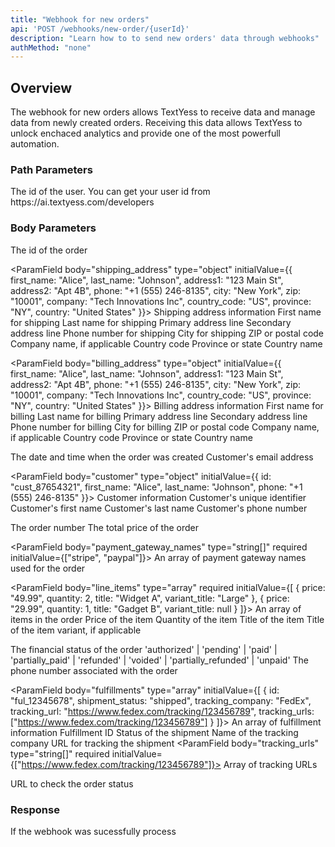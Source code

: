 ```yaml
---
title: "Webhook for new orders"
api: 'POST /webhooks/new-order/{userId}'
description: "Learn how to to send new orders' data through webhooks"
authMethod: "none"
---
```


## Overview

The webhook for new orders allows TextYess to receive data and manage data from newly created orders. Receiving this data allows TextYess to unlock enchaced analytics and provide one of the most powerfull automation.

### Path Parameters

<ParamField path="userId" type="string" required initialValue="1234456">
  The id of the user. You can get your user id from https://ai.textyess.com/developers
</ParamField>

### Body Parameters

<ParamField body="id" type="string" required initialValue="ord_12345678" placeholder="ord_12345678">
  The id of the order
</ParamField>

<ParamField body="shipping_address" type="object" initialValue={{
  first_name: "Alice",
  last_name: "Johnson",
  address1: "123 Main St",
  address2: "Apt 4B",
  phone: "+1 (555) 246-8135",
  city: "New York",
  zip: "10001",
  company: "Tech Innovations Inc",
  country_code: "US",
  province: "NY",
  country: "United States"
}}>
  Shipping address information
  <Expandable title="Show object properties">
    <ParamField body="first_name" type="string" required initialValue="Alice">
      First name for shipping
    </ParamField>
    <ParamField body="last_name" type="string" required initialValue="Johnson">
      Last name for shipping
    </ParamField>
    <ParamField body="address1" type="string" required initialValue="123 Main St">
      Primary address line
    </ParamField>
    <ParamField body="address2" type="string" initialValue="Apt 4B">
      Secondary address line
    </ParamField>
    <ParamField body="phone" type="string" required initialValue="+1 (555) 246-8135">
      Phone number for shipping
    </ParamField>
    <ParamField body="city" type="string" required initialValue="New York">
      City for shipping
    </ParamField>
    <ParamField body="zip" type="string" required initialValue="10001">
      ZIP or postal code
    </ParamField>
    <ParamField body="company" type="string" initialValue="Tech Innovations Inc">
      Company name, if applicable
    </ParamField>
    <ParamField body="country_code" type="string" required initialValue="US">
      Country code
    </ParamField>
    <ParamField body="province" type="string" initialValue="NY">
      Province or state
    </ParamField>
    <ParamField body="country" type="string" required initialValue="United States">
      Country name
    </ParamField>
  </Expandable>
</ParamField>

<ParamField body="billing_address" type="object" initialValue={{
  first_name: "Alice",
  last_name: "Johnson",
  address1: "123 Main St",
  address2: "Apt 4B",
  phone: "+1 (555) 246-8135",
  city: "New York",
  zip: "10001",
  company: "Tech Innovations Inc",
  country_code: "US",
  province: "NY",
  country: "United States"
}}>
  Billing address information
  <Expandable title="Show object properties">
    <ParamField body="first_name" type="string" required initialValue="Alice">
      First name for billing
    </ParamField>
    <ParamField body="last_name" type="string" required initialValue="Johnson">
      Last name for billing
    </ParamField>
    <ParamField body="address1" type="string" required initialValue="123 Main St">
      Primary address line
    </ParamField>
    <ParamField body="address2" type="string" initialValue="Apt 4B">
      Secondary address line
    </ParamField>
    <ParamField body="phone" type="string" required initialValue="+1 (555) 246-8135">
      Phone number for billing
    </ParamField>
    <ParamField body="city" type="string" required initialValue="New York">
      City for billing
    </ParamField>
    <ParamField body="zip" type="string" required initialValue="10001">
      ZIP or postal code
    </ParamField>
    <ParamField body="company" type="string" initialValue="Tech Innovations Inc">
      Company name, if applicable
    </ParamField>
    <ParamField body="country_code" type="string" required initialValue="US">
      Country code
    </ParamField>
    <ParamField body="province" type="string" initialValue="NY">
      Province or state
    </ParamField>
    <ParamField body="country" type="string" required initialValue="United States">
      Country name
    </ParamField>
  </Expandable>
</ParamField>

<ParamField body="created_at" type="string" required initialValue="2023-04-15T14:30:00Z">
  The date and time when the order was created
</ParamField>

<ParamField body="email" type="string" initialValue="alice.johnson@example.com">
  Customer's email address
</ParamField>

<ParamField body="customer" type="object" initialValue={{
  id: "cust_87654321",
  first_name: "Alice",
  last_name: "Johnson",
  phone: "+1 (555) 246-8135"
}}>
  Customer information
  <Expandable title="Show object properties">
    <ParamField body="id" type="string" required initialValue="cust_87654321">
      Customer's unique identifier
    </ParamField>
    <ParamField body="first_name" type="string" initialValue="Alice">
      Customer's first name
    </ParamField>
    <ParamField body="last_name" type="string" initialValue="Johnson">
      Customer's last name
    </ParamField>
    <ParamField body="phone" type="string" initialValue="+1 (555) 246-8135">
      Customer's phone number
    </ParamField>
  </Expandable>
</ParamField>

<ParamField body="order_number" type="number" initialValue={1001}>
  The order number
</ParamField>

<ParamField body="total_price" type="string" required initialValue="129.99">
  The total price of the order
</ParamField>

<ParamField body="payment_gateway_names" type="string[]" required initialValue={["stripe", "paypal"]}>
  An array of payment gateway names used for the order
</ParamField>

<ParamField body="line_items" type="array" required initialValue={[
  {
    price: "49.99",
    quantity: 2,
    title: "Widget A",
    variant_title: "Large"
  },
  {
    price: "29.99",
    quantity: 1,
    title: "Gadget B",
    variant_title: null
  }
]}>
  An array of items in the order
  <Expandable title="Show array item properties">
    <ParamField body="price" type="string" required initialValue="49.99">
      Price of the item
    </ParamField>
    <ParamField body="quantity" type="number" required initialValue={2}>
      Quantity of the item
    </ParamField>
    <ParamField body="title" type="string" required initialValue="Widget A">
      Title of the item
    </ParamField>
    <ParamField body="variant_title" type="string" initialValue="Large">
      Title of the item variant, if applicable
    </ParamField>
  </Expandable>
</ParamField>

<ParamField body="financial_status" type="string" required initialValue="paid">
  The financial status of the order
  <Expandable title="Possible values">
    'authorized' | 'pending' | 'paid' | 'partially_paid' | 'refunded' | 'voided' | 'partially_refunded' | 'unpaid'
  </Expandable>
</ParamField>

<ParamField body="phone" type="string" required initialValue="+1 (555) 246-8135">
  The phone number associated with the order
</ParamField>

<ParamField body="fulfillments" type="array" initialValue={[
  {
    id: "ful_12345678",
    shipment_status: "shipped",
    tracking_company: "FedEx",
    tracking_url: "https://www.fedex.com/tracking/123456789",
    tracking_urls: ["https://www.fedex.com/tracking/123456789"]
  }
]}>
  An array of fulfillment information
  <Expandable title="Show array item properties">
    <ParamField body="id" type="string" required initialValue="ful_12345678">
      Fulfillment ID
    </ParamField>
    <ParamField body="shipment_status" type="string" required initialValue="shipped">
      Status of the shipment
    </ParamField>
    <ParamField body="tracking_company" type="string" required initialValue="FedEx">
      Name of the tracking company
    </ParamField>
    <ParamField body="tracking_url" type="string" required initialValue="https://www.fedex.com/tracking/123456789">
      URL for tracking the shipment
    </ParamField>
    <ParamField body="tracking_urls" type="string[]" required initialValue={["https://www.fedex.com/tracking/123456789"]}>
      Array of tracking URLs
    </ParamField>
  </Expandable>
</ParamField>

<ParamField body="order_status_url" type="string" initialValue="https://example.com/orders/status/ord_12345678">
  URL to check the order status
</ParamField>

### Response

<ResponseField name="success" type="boolean">
  If the webhook was sucessfully process
</ResponseField>

